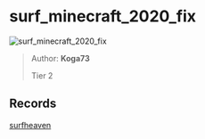 
# surf_minecraft_2020_fix

![surf_minecraft_2020_fix](https://raw.githubusercontent.com/Sayt123/SurfMapPics/Maps-and-bonuses/csgo/surf_minecraft_2020_fix.jpg)

> Author: **Koga73**
>
> Tier 2

## Records

[surfheaven](https://surfheaven.eu/map/surf_minecraft_2020_fix)
